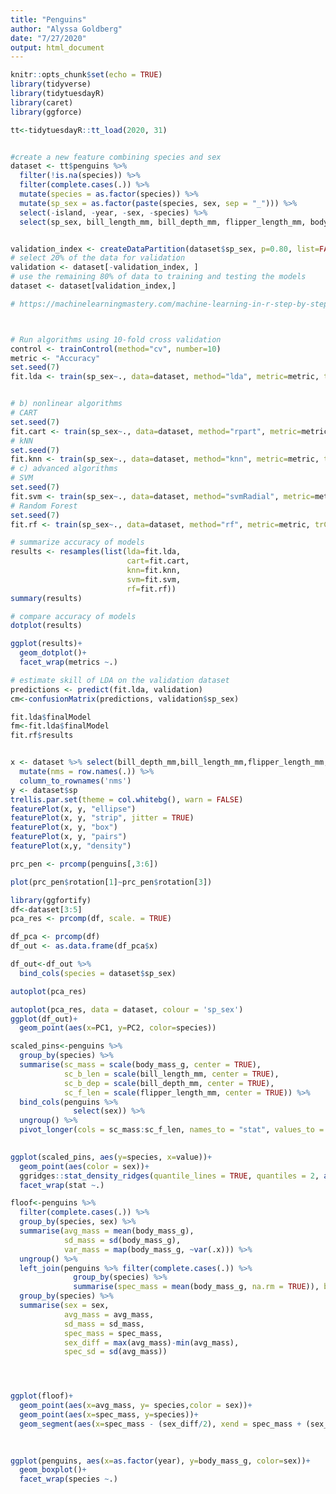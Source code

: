 ```yaml
---
title: "Penguins"
author: "Alyssa Goldberg"
date: "7/27/2020"
output: html_document
---
```


```r
knitr::opts_chunk$set(echo = TRUE)
library(tidyverse)
library(tidytuesdayR)
library(caret)
library(ggforce)
```

```r
tt<-tidytuesdayR::tt_load(2020, 31)


#create a new feature combining species and sex
dataset <- tt$penguins %>% 
  filter(!is.na(species)) %>% 
  filter(complete.cases(.)) %>% 
  mutate(species = as.factor(species)) %>% 
  mutate(sp_sex = as.factor(paste(species, sex, sep = "_"))) %>% 
  select(-island, -year, -sex, -species) %>% 
  select(sp_sex, bill_length_mm, bill_depth_mm, flipper_length_mm, body_mass_g)


validation_index <- createDataPartition(dataset$sp_sex, p=0.80, list=FALSE)
# select 20% of the data for validation
validation <- dataset[-validation_index, ]
# use the remaining 80% of data to training and testing the models
dataset <- dataset[validation_index,]
```


```r
# https://machinelearningmastery.com/machine-learning-in-r-step-by-step/



# Run algorithms using 10-fold cross validation
control <- trainControl(method="cv", number=10)
metric <- "Accuracy"
set.seed(7)
fit.lda <- train(sp_sex~., data=dataset, method="lda", metric=metric, trControl=control)


# b) nonlinear algorithms
# CART
set.seed(7)
fit.cart <- train(sp_sex~., data=dataset, method="rpart", metric=metric, trControl=control)
# kNN
set.seed(7)
fit.knn <- train(sp_sex~., data=dataset, method="knn", metric=metric, trControl=control)
# c) advanced algorithms
# SVM
set.seed(7)
fit.svm <- train(sp_sex~., data=dataset, method="svmRadial", metric=metric, trControl=control)
# Random Forest
set.seed(7)
fit.rf <- train(sp_sex~., data=dataset, method="rf", metric=metric, trControl=control)
```

```r

# summarize accuracy of models
results <- resamples(list(lda=fit.lda, 
                          cart=fit.cart, 
                          knn=fit.knn, 
                          svm=fit.svm, 
                          rf=fit.rf))
summary(results)

# compare accuracy of models
dotplot(results)

ggplot(results)+
  geom_dotplot()+
  facet_wrap(metrics ~.)
```

```r


# estimate skill of LDA on the validation dataset
predictions <- predict(fit.lda, validation)
cm<-confusionMatrix(predictions, validation$sp_sex)

fit.lda$finalModel
fm<-fit.lda$finalModel
fit.rf$results



```


```r
x <- dataset %>% select(bill_depth_mm,bill_length_mm,flipper_length_mm,body_mass_g) %>% 
  mutate(nms = row.names(.)) %>% 
  column_to_rownames('nms')
y <- dataset$sp
trellis.par.set(theme = col.whitebg(), warn = FALSE)
featurePlot(x, y, "ellipse")
featurePlot(x, y, "strip", jitter = TRUE)
featurePlot(x, y, "box")
featurePlot(x, y, "pairs")
featurePlot(x,y, "density")

prc_pen <- prcomp(penguins[,3:6])

plot(prc_pen$rotation[1]~prc_pen$rotation[3])
```

```r
library(ggfortify)
df<-dataset[3:5]
pca_res <- prcomp(df, scale. = TRUE)

df_pca <- prcomp(df)
df_out <- as.data.frame(df_pca$x)

df_out<-df_out %>% 
  bind_cols(species = dataset$sp_sex)

autoplot(pca_res)

autoplot(pca_res, data = dataset, colour = 'sp_sex')
ggplot(df_out)+
  geom_point(aes(x=PC1, y=PC2, color=species))

```

```r

scaled_pins<-penguins %>% 
  group_by(species) %>% 
  summarise(sc_mass = scale(body_mass_g, center = TRUE),
            sc_b_len = scale(bill_length_mm, center = TRUE),
            sc_b_dep = scale(bill_depth_mm, center = TRUE),
            sc_f_len = scale(flipper_length_mm, center = TRUE)) %>% 
  bind_cols(penguins %>% 
              select(sex)) %>% 
  ungroup() %>% 
  pivot_longer(cols = sc_mass:sc_f_len, names_to = "stat", values_to = "value")
  

ggplot(scaled_pins, aes(y=species, x=value))+
  geom_point(aes(color = sex))+
  ggridges::stat_density_ridges(quantile_lines = TRUE, quantiles = 2, aes(fill = sex), alpha = 0.3, scale = 1)+
  facet_wrap(stat ~.)

floof<-penguins %>% 
  filter(complete.cases(.)) %>% 
  group_by(species, sex) %>% 
  summarise(avg_mass = mean(body_mass_g),
            sd_mass = sd(body_mass_g),
            var_mass = map(body_mass_g, ~var(.x))) %>% 
  ungroup() %>% 
  left_join(penguins %>% filter(complete.cases(.)) %>% 
              group_by(species) %>% 
              summarise(spec_mass = mean(body_mass_g, na.rm = TRUE)), by= "species") %>% 
  group_by(species) %>% 
  summarise(sex = sex,
            avg_mass = avg_mass,
            sd_mass = sd_mass,
            spec_mass = spec_mass,
            sex_diff = max(avg_mass)-min(avg_mass),
            spec_sd = sd(avg_mass))




ggplot(floof)+
  geom_point(aes(x=avg_mass, y= species,color = sex))+
  geom_point(aes(x=spec_mass, y=species))+
  geom_segment(aes(x=spec_mass - (sex_diff/2), xend = spec_mass + (sex_diff/2), y=species, yend=species))
  
  

ggplot(penguins, aes(x=as.factor(year), y=body_mass_g, color=sex))+
  geom_boxplot()+
  facet_wrap(species ~.)
```

